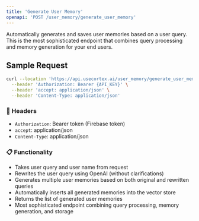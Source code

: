 ```yaml
---
title: 'Generate User Memory'
openapi: 'POST /user_memory/generate_user_memory'
---
```


Automatically generates and saves user memories based on a user query. This is the most sophisticated endpoint that combines query processing and memory generation for your end users.

## Sample Request

```bash
curl --location 'https://api.usecortex.ai/user_memory/generate_user_memory?tenant_id={TENANT_ID}&sub_tenant_id={SUB_TENANT_ID}&user_query={USER_QUERY}&user_name={USER_NAME}' \
  --header 'Authorization: Bearer {API_KEY}' \
  --header 'accept: application/json' \
  --header 'Content-Type: application/json'
```

### 🔐 Headers
- `Authorization`: Bearer token (Firebase token)
- `accept`: application/json
- `Content-Type`: application/json

### 📋 Functionality
- Takes user query and user name from request
- Rewrites the user query using OpenAI (without clarifications)
- Generates multiple user memories based on both original and rewritten queries
- Automatically inserts all generated memories into the vector store
- Returns the list of generated user memories
- Most sophisticated endpoint combining query processing, memory generation, and storage
